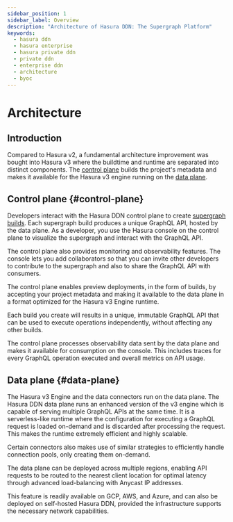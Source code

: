 ```yaml
---
sidebar_position: 1
sidebar_label: Overview
description: "Architecture of Hasura DDN: The Supergraph Platform"
keywords:
  - hasura ddn
  - hasura enterprise
  - hasura private ddn
  - private ddn
  - enterprise ddn
  - architecture
  - byoc
---
```



# Architecture

## Introduction

Compared to Hasura v2, a fundamental architecture improvement was bought into Hasura v3 where the buildtime and runtime
are separated into distinct components. The [control plane](#control-plane) builds the project's metadata and makes it
available for the Hasura v3 engine running on the [data plane](#data-plane).

<Thumbnail src="/img/deployment/control_plane.png" alt="control plane" />

## Control plane {#control-plane}

Developers interact with the Hasura DDN control plane to create [supergraph builds](/project-configuration/builds.mdx).
Each supergraph build produces a unique GraphQL API, hosted by the data plane. As a developer, you use the Hasura
console on the control plane to visualize the supergraph and interact with the GraphQL API.

The control plane also provides monitoring and observability features. The console lets you add collaborators so that
you can invite other developers to contribute to the supergraph and also to share the GraphQL API with consumers.

The control plane enables preview deployments, in the form of builds, by accepting your project metadata and making it
available to the data plane in a format optimized for the Hasura v3 Engine runtime.

Each build you create will results in a unique, immutable GraphQL API that can be used to execute operations
independently, without affecting any other builds.

The control plane processes observability data sent by the data plane and makes it available for consumption on the
console. This includes traces for every GraphQL operation executed and overall metrics on API usage.

## Data plane {#data-plane}

The Hasura v3 Engine and the data connectors run on the data plane. The Hasura DDN data plane runs an enhanced version
of the v3 engine which is capable of serving multiple GraphQL APIs at the same time. It is a serverless-like runtime
where the configuration for executing a GraphQL request is loaded on-demand and is discarded after processing the
request. This makes the runtime extremely efficient and highly scalable.

Certain connectors also makes use of similar strategies to efficiently handle connection pools, only creating them
on-demand.

The data plane can be deployed across multiple regions, enabling API requests to be routed to the nearest client
location for optimal latency through advanced load-balancing with Anycast IP addresses.

This feature is readily available on GCP, AWS, and Azure, and can also be deployed on self-hosted Hasura DDN, provided
the infrastructure supports the necessary network capabilities.
